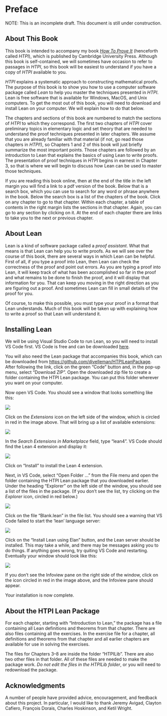 # Preface {.unnumbered}
\pagenumbering{arabic}
\markdouble{Preface}

NOTE:  This is an incomplete draft.  This document is still under construction.

## About This Book

This book is intended to accompany my book [*How To Prove It*](https://doi.org/10.1017/9781108539890) (henceforth called *HTPI*), which is published by Cambridge University Press.  Although this book is self-contained, we will sometimes have occasion to refer to passages in *HTPI*, so this book will be easiest to understand if you have a copy of *HTPI* available to you.

*HTPI* explains a systematic approach to constructing mathematical proofs.  The purpose of this book is to show you how to use a computer software package called *Lean* to help you master the techniques presented in *HTPI*.  Lean is free software that is available for Windows, MacOS, and Unix computers.  To get the most out of this book, you will need to download and install Lean on your computer.  We will explain how to do that below.

The chapters and sections of this book are numbered to match the sections of *HTPI* to which they correspond.  The first two chapters of *HTPI* cover preliminary topics in elementary logic and set theory that are needed to understand the proof techniques presented in later chapters.  We assume that you are already familiar with that material (if not, go read those chapters in *HTPI*!), so Chapters 1 and 2 of this book will just briefly summarize the most important points.  Those chapters are followed by an introduction to Lean that explains the basics of using Lean to write proofs.  The presentation of proof techniques in *HTPI* begins in earnest in Chapter 3, so that is where we will begin to discuss how Lean can be used to master those techniques.

If you are reading this book online, then at the end of the title in the left margin you will find a link to a pdf version of the book.  Below that is a search box, which you can use to search for any word or phrase anywhere in the book.  Below the search box is a list of the chapters of the book.  Click on any chapter to go to that chapter.  Within each chapter, a table of contents in the right margin lists the sections in that chapter.  Again, you can go to any section by clicking on it.  At the end of each chapter there are links to take you to the next or previous chapter.

## About Lean

Lean is a kind of software package called a *proof assistant*.  What that means is that Lean can help you to write proofs.  As we will see over the course of this book, there are several ways in which Lean can be helpful.  First of all, if you type a proof into Lean, then Lean can check the correctness of the proof and point out errors.  As you are typing a proof into Lean, it will keep track of what has been accomplished so far in the proof and what remains to be done to finish the proof, and it will display that information for you.  That can keep you moving in the right direction as you are figuring out a proof.  And sometimes Lean can fill in small details of the proof for you.

Of course, to make this possible, you must type your proof in a format that Lean understands.  Much of this book will be taken up with explaining how to write a proof so that Lean will understand it.

## Installing Lean

We will be using Visual Studio Code to run Lean, so you will need to install VS Code first.  VS Code is free and can be downloaded [here](https://code.visualstudio.com).

You will also need the Lean package that accompanies this book, which can be downloaded from [https://github.com/djvelleman/HTPILeanPackage](https://github.com/djvelleman/HTPILeanPackage).  After following the link, click on the green "Code" button and, in the pop-up menu, select "Download ZIP".  Open the downloaded zip file to create a folder containing the HTPI Lean package.  You can put this folder wherever you want on your computer.

Now open VS Code.  You should see a window that looks something like this:

![](Images/VSCodeStart.png)

Click on the *Extensions* icon on the left side of the window, which is circled in red in the image above.  That will bring up a list of available extensions:

![](Images/FindExtension.png)

In the *Search Extensions in Marketplace* field, type "lean4".  VS Code should find the Lean 4 extension and display it:

![](Images/InstallExtension.png)

Click on "Install" to install the Lean 4 extension.

Next, in VS Code, select "Open Folder ..." from the File menu and open the folder containing the HTPI Lean package that you downloaded earlier.  Under the heading "Explorer" on the left side of the window, you should see a list of the files in the package.  (If you don't see the list, try clicking on the *Explorer* icon, circled in red below.)

![](Images/OpenPackage.png)

Click on the file "Blank.lean" in the file list.  You should see a warning that VS Code failed to start the 'lean' language server:

![](Images/Install-elan.png){fig-align="center"}

Click on the "Install Lean using Elan" button, and the Lean server should be installed.  This may take a while, and there may be messages asking you to do things.  If anything goes wrong, try quiting VS Code and restarting.  Eventually your window should look like this:

![](Images/Ready.png)

If you don't see the Infoview pane on the right side of the window, click on the icon circled in red in the image above, and the Infoview pane should appear.

Your installation is now complete.

## About the HTPI Lean Package

For each chapter, starting with "Introduction to Lean," the package has a file containing all Lean definitions and theorems from that chapter.  There are also files containing all the exercises.  In the exercise file for a chapter, all definitions and theorems from that chapter and all earlier chapters are available for use in solving the exercises.

The files for Chapters 3--8 are inside the folder "HTPILib".  There are also two other files in that folder.  All of these files are needed to make the package work.  *Do not edit the files in the HTPILib folder*, or you will need to redownload the package.

## Acknowledgments

A number of people have provided advice, encouragement, and feedback about this project.  In particular, I would like to thank Jeremy Avigad, Clayton Cafiero, François Dorais, Charles Hoskinson, and Ketil Wright.
